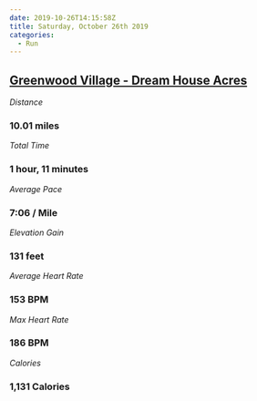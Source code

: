 ```yaml
---
date: 2019-10-26T14:15:58Z
title: Saturday, October 26th 2019
categories:
  - Run
---
```

## [Greenwood Village - Dream House Acres](https://www.strava.com/activities/2818626323)

_Distance_

### 10.01 miles

_Total Time_

### 1 hour, 11 minutes

_Average Pace_

### 7:06 / Mile

_Elevation Gain_

### 131 feet

_Average Heart Rate_

### 153 BPM

_Max Heart Rate_

### 186 BPM

_Calories_

### 1,131 Calories